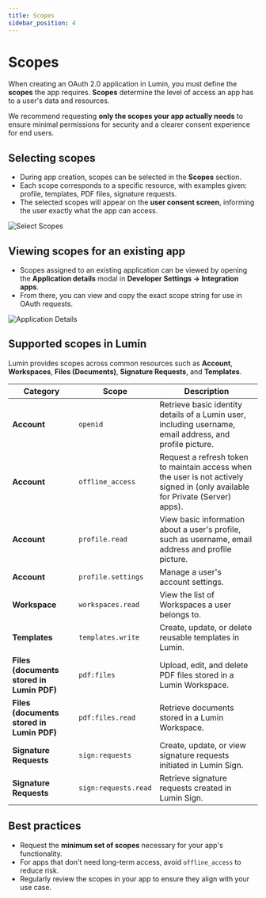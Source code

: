 ```yaml
---
title: Scopes
sidebar_position: 4
---
```


# Scopes

When creating an OAuth 2.0 application in Lumin, you must define the **scopes** the app requires. **Scopes** determine the level of access an app has to a user's data and resources.

We recommend requesting **only the scopes your app actually needs** to ensure minimal permissions for security and a clearer consent experience for end users.

## Selecting scopes

- During app creation, scopes can be selected in the **Scopes** section.
- Each scope corresponds to a specific resource, with examples given: profile, templates, PDF files, signature requests.
- The selected scopes will appear on the **user consent screen**, informing the user exactly what the app can access.

![Select Scopes](../img/oauth-scopes.png)

## Viewing scopes for an existing app

- Scopes assigned to an existing application can be viewed by opening the **Application details** modal in **Developer Settings → Integration apps**.
- From there, you can view and copy the exact scope string for use in OAuth requests.

![Application Details](../img/application-details.png)

## Supported scopes in Lumin

Lumin provides scopes across common resources such as **Account**, **Workspaces**, **Files (Documents)**, **Signature Requests**, and **Templates**.

| Category | Scope | Description |
|----------|-------|-------------|
| **Account** | `openid` | Retrieve basic identity details of a Lumin user, including username, email address, and profile picture. |
| **Account** | `offline_access` | Request a refresh token to maintain access when the user is not actively signed in (only available for Private (Server) apps). |
| **Account** | `profile.read` | View basic information about a user's profile, such as username, email address and profile picture. |
| **Account** | `profile.settings` | Manage a user's account settings. |
| **Workspace** | `workspaces.read` | View the list of Workspaces a user belongs to. |
| **Templates** | `templates.write` | Create, update, or delete reusable templates in Lumin. |
| **Files (documents stored in Lumin PDF)** | `pdf:files` | Upload, edit, and delete PDF files stored in a Lumin Workspace. |
| **Files (documents stored in Lumin PDF)** | `pdf:files.read` | Retrieve documents stored in a Lumin Workspace. |
| **Signature Requests** | `sign:requests` | Create, update, or view signature requests initiated in Lumin Sign. |
| **Signature Requests** | `sign:requests.read` | Retrieve signature requests created in Lumin Sign. |

## Best practices

- Request the **minimum set of scopes** necessary for your app's functionality.
- For apps that don't need long-term access, avoid `offline_access` to reduce risk.
- Regularly review the scopes in your app to ensure they align with your use case.
